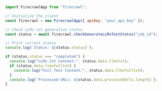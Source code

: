 ```js Node
import FirecrawlApp from "firecrawl";

// Initialize the client
const firecrawl = new FirecrawlApp({ apiKey: "your_api_key" });

// Check LLMs.txt generation status
const status = await firecrawl.checkGenerateLLMsTextStatus("job_id");

// Print current status
console.log(`Status: ${status.status}`);

if (status.status === "completed") {
  console.log("LLMs.txt Content:", status.data.llmstxt);
  if (status.data.llmsfulltxt) {
    console.log("Full Text Content:", status.data.llmsfulltxt);
  }
  console.log(`Processed URLs: ${status.data.processedUrls.length}`);
}
```
